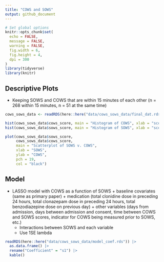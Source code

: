 ```yaml
---
title: "COWS and SOWS"
output: github_document
---
```


```r
# Set global options
knitr::opts_chunk$set(
  echo = FALSE,    
  message = FALSE, 
  warning = FALSE,
  fig.width = 6,  
  fig.height = 4,  
  dpi = 300        
)
library(tidyverse)
library(knitr)
```


## Descriptive Plots
- Keeping SOWS and COWS that are within 15 minutes of each other (n = 268 within 15 minutes, n = 51 at the same time)

```r
cows_sows_data <- readRDS(here::here("data/cows_sows_data/final_dat.rds"))

hist(cows_sows_data$cows_score, main = "Histogram of COWS", xlab = "score", ylab = "")
hist(cows_sows_data$sows_score, main = "Histogram of SOWS", xlab = "score", ylab = "")

plot(cows_sows_data$sows_score, 
     cows_sows_data$cows_score, 
     main = "Scatterplot of SOWS v. COWS",
     xlab = "SOWS", 
     ylab = "COWS",
     pch = 19,      
     col = "black")   

```


## Model
- LASSO model with COWS as a function of SOWS + baseline covariates (same as primary paper) + medication (total clonidine dose in preceding 24 hours, total clonazepam dose in preceding 24 hours, total benzodiazepine dose on previous day) + other variables (days from admission, days between admission and consent, time between COWS and SOWS scores, indicator for COWS being measured prior to SOWS, etc.)
  - Interactions between SOWS and each variable
  - Use 1SE lambda
  
```r
readRDS(here::here("data/cows_sows_data/model_coef.rds")) |>
  as.data.frame() |>
  rename("Coefficient" = "s1") |>
  kable()
```

